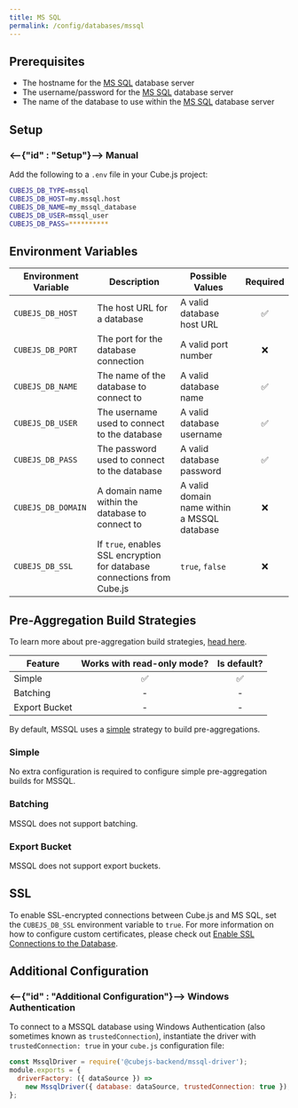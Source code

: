 ```yaml
---
title: MS SQL
permalink: /config/databases/mssql
---
```


## Prerequisites

- The hostname for the [MS SQL][mssql] database server
- The username/password for the [MS SQL][mssql] database server
- The name of the database to use within the [MS SQL][mssql] database server

## Setup

### <--{"id" : "Setup"}--> Manual

Add the following to a `.env` file in your Cube.js project:

```bash
CUBEJS_DB_TYPE=mssql
CUBEJS_DB_HOST=my.mssql.host
CUBEJS_DB_NAME=my_mssql_database
CUBEJS_DB_USER=mssql_user
CUBEJS_DB_PASS=**********
```

## Environment Variables

| Environment Variable | Description                                                             | Possible Values                             | Required |
| -------------------- | ----------------------------------------------------------------------- | ------------------------------------------- | :------: |
| `CUBEJS_DB_HOST`     | The host URL for a database                                             | A valid database host URL                   |    ✅    |
| `CUBEJS_DB_PORT`     | The port for the database connection                                    | A valid port number                         |    ❌    |
| `CUBEJS_DB_NAME`     | The name of the database to connect to                                  | A valid database name                       |    ✅    |
| `CUBEJS_DB_USER`     | The username used to connect to the database                            | A valid database username                   |    ✅    |
| `CUBEJS_DB_PASS`     | The password used to connect to the database                            | A valid database password                   |    ✅    |
| `CUBEJS_DB_DOMAIN`   | A domain name within the database to connect to                         | A valid domain name within a MSSQL database |    ❌    |
| `CUBEJS_DB_SSL`      | If `true`, enables SSL encryption for database connections from Cube.js | `true`, `false`                             |    ❌    |

## Pre-Aggregation Build Strategies

<InfoBox>

To learn more about pre-aggregation build strategies, [head
here][ref-caching-using-preaggs-build-strats].

</InfoBox>

| Feature       | Works with read-only mode? | Is default? |
| ------------- | :------------------------: | :---------: |
| Simple        |             ✅             |     ✅      |
| Batching      |             -              |      -      |
| Export Bucket |             -              |      -      |

By default, MSSQL uses a [simple][self-preaggs-simple] strategy to build
pre-aggregations.

### Simple

No extra configuration is required to configure simple pre-aggregation builds
for MSSQL.

### Batching

MSSQL does not support batching.

### Export Bucket

MSSQL does not support export buckets.

## SSL

To enable SSL-encrypted connections between Cube.js and MS SQL, set the
`CUBEJS_DB_SSL` environment variable to `true`. For more information on how to
configure custom certificates, please check out [Enable SSL Connections to the
Database][ref-recipe-enable-ssl].

## Additional Configuration

### <--{"id" : "Additional Configuration"}--> Windows Authentication

To connect to a MSSQL database using Windows Authentication (also sometimes
known as `trustedConnection`), instantiate the driver with
`trustedConnection: true` in your `cube.js` configuration file:

```javascript
const MssqlDriver = require('@cubejs-backend/mssql-driver');
module.exports = {
  driverFactory: ({ dataSource }) =>
    new MssqlDriver({ database: dataSource, trustedConnection: true }),
};
```

[mssql]: https://www.microsoft.com/en-gb/sql-server/sql-server-2019
[ref-caching-using-preaggs-build-strats]:
  /caching/using-pre-aggregations#pre-aggregation-build-strategies
[ref-recipe-enable-ssl]: /recipes/enable-ssl-connections-to-database
[self-preaggs-simple]: #simple
